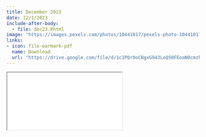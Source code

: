 ```yaml
---
title: December 2023
date: 12/1/2023
include-after-body: 
  - file: dec23.Rhtml
image: "https://images.pexels.com/photos/10441017/pexels-photo-10441017.jpeg?auto=compress&cs=tinysrgb&w=1260&h=750&dpr=2"
links:
- icon: file-earmark-pdf
  name: Download
  url: "https://drive.google.com/file/d/1c1PQr0oCBgxG943LoQ50FEoaN0cmzhzb/view?usp=drive_link"
---
```



```{=html}
<iframe class="news ar4x3" src="dec_2023.pdf" title="December Newsletter"></iframe>
```